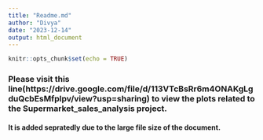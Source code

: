 ```yaml
---
title: "Readme.md"
author: "Divya"
date: "2023-12-14"
output: html_document
---
```


```r
knitr::opts_chunk$set(echo = TRUE)
```

### Please visit this line(https://drive.google.com/file/d/113VTcBsRr6m4ONAKgLgduQcbEsMfplpv/view?usp=sharing) to view the plots related to the Supermarket_sales_analysis project.
#### It is added sepratedly due to the large file size of the document. 






